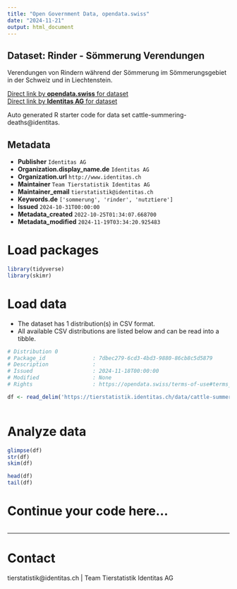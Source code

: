 ```yaml
---
title: "Open Government Data, opendata.swiss"
date: "2024-11-21"
output: html_document
---
```


## Dataset: Rinder - Sömmerung Verendungen

Verendungen von Rindern während der Sömmerung im Sömmerungsgebiet in der Schweiz und in Liechtenstein.

[Direct link by **opendata.swiss** for dataset](https://opendata.swiss/de/dataset/rinder-sommerung-abgange)<br>
[Direct link by **Identitas AG** for dataset](https://tierstatistik.identitas.ch/)

Auto generated R starter code for data set cattle-summering-deaths@identitas.

## Metadata

- **Publisher** `Identitas AG`
- **Organization.display_name.de** `Identitas AG`
- **Organization.url** `http://www.identitas.ch`
- **Maintainer** `Team Tierstatistik Identitas AG`
- **Maintainer_email** `tierstatistik@identitas.ch`
- **Keywords.de** `['sommerung', 'rinder', 'nutztiere']`
- **Issued** `2024-10-31T00:00:00`
- **Metadata_created** `2022-10-25T01:34:07.668700`
- **Metadata_modified** `2024-11-19T03:34:20.925483`


# Load packages

```r

library(tidyverse)
library(skimr)

```

# Load data

-   The dataset has 1 distribution(s) in CSV format.
-   All available CSV distributions are listed below and can be read into a tibble.

```r

# Distribution 0
# Package_id               : 7dbec279-6cd3-4bd3-9880-86cb8c5d5879
# Description              : 
# Issued                   : 2024-11-18T00:00:00
# Modified                 : None
# Rights                   : https://opendata.swiss/terms-of-use#terms_by

df <- read_delim('https://tierstatistik.identitas.ch/data/cattle-summering-deaths.csv')



```

# Analyze data

```r

glimpse(df)
str(df)
skim(df)

head(df)
tail(df)

```

# Continue your code here...

```r

```

------------------------------------------------------------------------

# Contact

tierstatistik@identitas.ch | Team Tierstatistik Identitas AG
